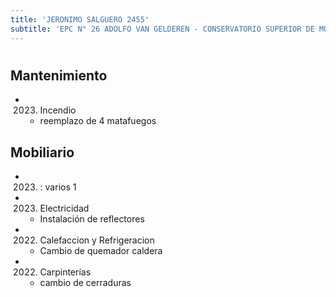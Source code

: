 ```yaml
---
title: 'JERONIMO SALGUERO 2455'
subtitle: 'EPC N° 26 ADOLFO VAN GELDEREN - CONSERVATORIO SUPERIOR DE MÚSICA MANUEL DE FALLA - ANEXO 2 - JIC N° 09/01°'
---
```


#


## Mantenimiento

*  (2023) Incendio 
    + reemplazo de  4 matafuegos


## Mobiliario

*  (2023) : varios 1 




*  (2023) Electricidad 
    + Instalación de reflectores

*  (2022) Calefaccion y Refrigeracion 
    + Cambio de quemador caldera

*  (2022) Carpinterías 
    + cambio de cerraduras



